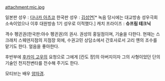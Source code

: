 attachment:mic.jpg

일본판 성우 : [[다나카 아츠코]] 
한국판 성우 : [[김성연]][* 녹음 당시에는 대교방송 성우극회 소속이었으나 이후 대원방송 1기 성우로 이적했다.] 
캐치 프라이즈 : '''슈프림 테크닉'''

격수 펭귄권(한국판:야수 펭귄권)의 권사. 권성의 홍일점이며, 기술을 다한다. 현재는 스크래치 스웨덴지점의 지점장 외에, 수권고민 상담소에서 간호사로서 고리 옌의 조수를 맡기도 한다. 얼음을 좋아한다. 

후반부에 [[후카미 고우]]의 요청으로 그에게 [칸도 쟝]의 아버지이자 그의 사형이었던 단의 기술인 천지전변타를 전수해 주기도 한다.

모티브는 배우 [[양자경]].
